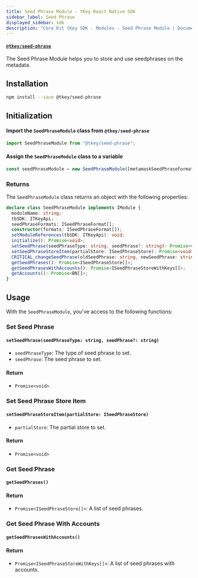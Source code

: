 ```yaml
---
title: Seed Phrase Module - tKey React Native SDK
sidebar_label: Seed Phrase
displayed_sidebar: sdk
description: "Core Kit tKey SDK - Modules - Seed Phrase Module | Documentation - Web3Auth"
---
```


#### [`@tkey/seed-phrase`](https://npmjs.com/package/@tkey/seed-phrase)

The Seed Phrase Module helps you to store and use seedphrases on the metadata.

## Installation

```bash npm2yarn
npm install --save @tkey/seed-phrase
```

## Initialization

#### Import the `SeedPhraseModule` class from `@tkey/seed-phrase`

```javascript
import SeedPhraseModule from "@tkey/seed-phrase";
```

#### Assign the `SeedPhraseModule` class to a variable

```javascript
const seedPhraseModule = new SeedPhraseModule([metamaskSeedPhraseFormat]);
```

### Returns

The `SeedPhraseModule` class returns an object with the following properties:

```ts
declare class SeedPhraseModule implements IModule {
  moduleName: string;
  tbSDK: ITKeyApi;
  seedPhraseFormats: ISeedPhraseFormat[];
  constructor(formats: ISeedPhraseFormat[]);
  setModuleReferences(tbSDK: ITKeyApi): void;
  initialize(): Promise<void>;
  setSeedPhrase(seedPhraseType: string, seedPhrase?: string): Promise<void>;
  setSeedPhraseStoreItem(partialStore: ISeedPhraseStore): Promise<void>;
  CRITICAL_changeSeedPhrase(oldSeedPhrase: string, newSeedPhrase: string): Promise<void>;
  getSeedPhrases(): Promise<ISeedPhraseStore[]>;
  getSeedPhrasesWithAccounts(): Promise<ISeedPhraseStoreWithKeys[]>;
  getAccounts(): Promise<BN[]>;
}
```

## Usage

With the `SeedPhraseModule`, you've access to the following functions:

### Set Seed Phrase

#### `setSeedPhrase(seedPhraseType: string, seedPhrase?: string)`

- `seedPhraseType`: The type of seed phrase to set.
- `seedPhrase`: The seed phrase to set.

#### Return

- `Promise<void>`

### Set Seed Phrase Store Item

#### `setSeedPhraseStoreItem(partialStore: ISeedPhraseStore)`

- `partialStore`: The partial store to set.

#### Return

- `Promise<void>`

### Get Seed Phrase

#### `getSeedPhrases()`

#### Return

- `Promise<ISeedPhraseStore[]>`: A list of seed phrases.

### Get Seed Phrase With Accounts

#### `getSeedPhrasesWithAccounts()`

#### Return

- `Promise<ISeedPhraseStoreWithKeys[]>`: A list of seed phrases with accounts.
